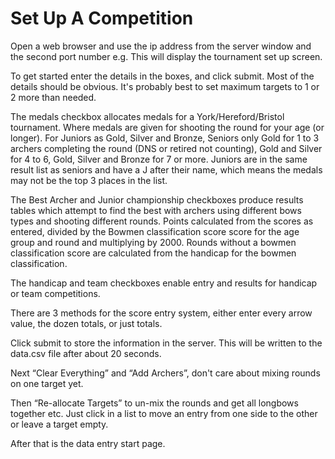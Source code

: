 =Set Up A Competition=

Open a web browser and use the ip address from the server window and the second port number
e.g. {{{http://192.168.1.64:4023/setup}}}
This will display the tournament set up screen.

To get started enter the details in the boxes, and click submit. Most of the details should be obvious. It's probably best to set maximum targets to 1 or 2 more than needed. 

The medals checkbox allocates medals for a York/Hereford/Bristol tournament. Where medals are given for shooting the round for your age (or longer).  For Juniors as Gold, Silver and Bronze, Seniors only Gold for 1 to 3 archers completing the round (DNS or retired not counting), Gold and Silver for 4 to 6, Gold, Silver and Bronze for 7 or more. Juniors are in the same result list as seniors and have a J after their name, which means the medals may not be the top 3 places in the list.

The Best Archer and Junior championship checkboxes produce results tables which attempt to find the best with archers using different bows types and shooting different rounds. Points calculated from the scores as entered, divided by the Bowmen classification score score for the age group and round and multiplying by 2000. Rounds without a bowmen classification score are calculated from the handicap for the bowmen classification. 

The handicap and team checkboxes enable entry and results for handicap or team competitions.

There are 3 methods for the score entry system, either enter every arrow value, the dozen totals, or just totals.

Click submit to store the information in the server. This will be written to the data.csv file after about 20 seconds.

Next “Clear Everything” and “Add Archers”, don't care about mixing rounds on one target yet.

Then “Re-allocate Targets” to un-mix the rounds and get all longbows together etc. Just click in a list to move an entry from one side to the other or leave a target empty.

After that {{{http://192.168.1.64:4023/index}}} is the data entry start page.